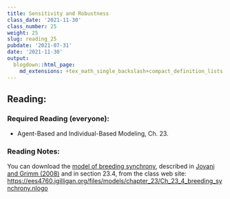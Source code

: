 ```yaml
---
title: Sensitivity and Robustness
class_date: '2021-11-30'
class_number: 25
weight: 25
slug: reading_25
pubdate: '2021-07-31'
date: '2021-11-30'
output:
  blogdown::html_page:
    md_extensions: +tex_math_single_backslash+compact_definition_lists
---
```

## Reading:

### Required Reading (everyone):

* Agent-Based and Individual-Based Modeling, Ch. 23.

### Reading Notes:

You can download the [model of breeding synchrony](/files/models/chapter_23/Ch_23_4_breeding_synchrony.nlogo), described in [Jovani and Grimm (2008)](/files/models/chapter_05/Jovani_Grimm_2008_Breeding.pdf) and in section 23.4, from the class web site: <https://ees4760.jgilligan.org/files/models/chapter_23/Ch_23_4_breeding_synchrony.nlogo>
